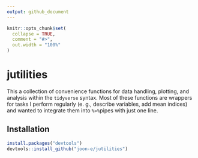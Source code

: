```yaml
---
output: github_document
---
```


<!-- README.md is generated from README.Rmd. Please edit that file -->

```r
knitr::opts_chunk$set(
  collapse = TRUE,
  comment = "#>",
  out.width = "100%"
)
```
# jutilities

This a collection of convenience functions for data handling, plotting, and analysis within the `tidyverse` syntax. Most of these functions are wrappers for tasks I perform regularly (e. g., describe variables, add mean indices) and wanted to integrate them into `%>%`pipes with just one line.

## Installation

``` r
install.packages("devtools")
devtools::install_github("joon-e/jutilities")
```
